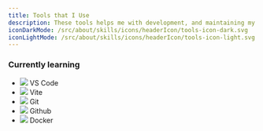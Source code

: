 ```yaml
---
title: Tools that I Use
description: These tools helps me with development, and maintaining my projects.
iconDarkMode: /src/about/skills/icons/headerIcon/tools-icon-dark.svg
iconLightMode: /src/about/skills/icons/headerIcon/tools-icon-light.svg
---
```


### Currently learning

- ![](./icons/vscode-icon.svg) VS Code
- ![](./icons/vite-icon.svg) Vite
- ![](./icons/git-icon.svg) Git
- ![](../../assets/icons/github-icon.svg) Github
- ![](./icons/docker-icon.svg) Docker

